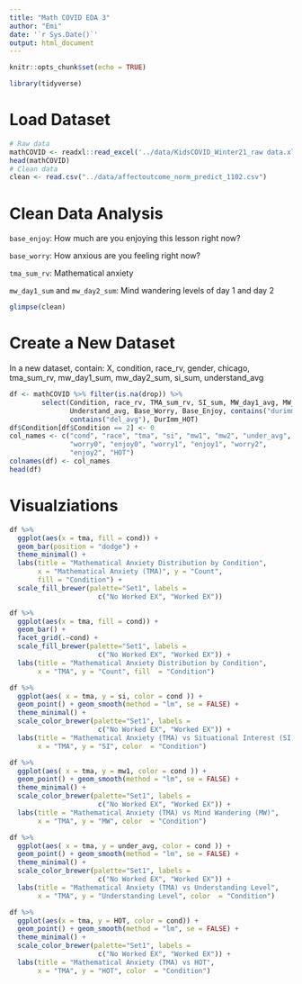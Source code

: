 ```yaml
---
title: "Math COVID EDA 3"
author: "Emi"
date: '`r Sys.Date()`'
output: html_document
---
```


```r
knitr::opts_chunk$set(echo = TRUE)
```

```r
library(tidyverse)
```

# Load Dataset

```r
# Raw data
mathCOVID <- readxl::read_excel('../data/KidsCOVID_Winter21_raw data.xlsx')
head(mathCOVID)
# Clean data
clean <- read.csv("../data/affectoutcome_norm_predict_1102.csv")
```

# Clean Data Analysis

`base_enjoy`: How much are you enjoying this lesson right now?

`base_worry`: How anxious are you feeling right now?

`tma_sum_rv`: Mathematical anxiety

`mw_day1_sum` and `mw_day2_sum`: Mind wandering levels of day 1 and day 2

```r
glimpse(clean)
```

# Create a New Dataset

In a new dataset, contain: X, condition, race_rv, gender, chicago, tma_sum_rv, mw_day1_sum, mw_day2_sum, si_sum, understand_avg

```r
df <- mathCOVID %>% filter(is.na(drop)) %>% 
        select(Condition, race_rv, TMA_sum_rv, SI_sum, MW_day1_avg, MW_day2_avg, 
               Understand_avg, Base_Worry, Base_Enjoy, contains("durimm_avg"),
               contains("del_avg"), DurImm_HOT) 
df$Condition[df$Condition == 2] <- 0
col_names <- c("cond", "race", "tma", "si", "mw1", "mw2", "under_avg", 
               "worry0", "enjoy0", "worry1", "enjoy1", "worry2",
               "enjoy2", "HOT")
colnames(df) <- col_names
head(df)
````

# Visualziations

```r
df %>% 
  ggplot(aes(x = tma, fill = cond)) + 
  geom_bar(position = "dodge") +
  theme_minimal() + 
  labs(title = "Mathematical Anxiety Distribution by Condition", 
       x = "Mathematical Anxiety (TMA)", y = "Count",
       fill = "Condition") +
  scale_fill_brewer(palette="Set1", labels = 
                      c("No Worked EX", "Worked EX"))

df %>% 
  ggplot(aes(x = tma, fill = cond)) + 
  geom_bar() + 
  facet_grid(.~cond) +
  scale_fill_brewer(palette="Set1", labels = 
                      c("No Worked EX", "Worked EX")) +
  labs(title = "Mathematical Anxiety Distribution by Condition",
       x = "TMA", y = "Count", fill  = "Condition")
```

```r
df %>% 
  ggplot(aes( x = tma, y = si, color = cond )) + 
  geom_point() + geom_smooth(method = "lm", se = FALSE) + 
  theme_minimal() + 
  scale_color_brewer(palette="Set1", labels = 
                      c("No Worked EX", "Worked EX")) +
  labs(title = "Mathematical Anxiety (TMA) vs Situational Interest (SI)",
       x = "TMA", y = "SI", color  = "Condition")
```

```r
df %>% 
  ggplot(aes( x = tma, y = mw1, color = cond )) + 
  geom_point() + geom_smooth(method = "lm", se = FALSE) + 
  theme_minimal() + 
  scale_color_brewer(palette="Set1", labels = 
                      c("No Worked EX", "Worked EX")) +
  labs(title = "Mathematical Anxiety (TMA) vs Mind Wandering (MW)",
       x = "TMA", y = "MW", color  = "Condition")
```

```r
df %>% 
  ggplot(aes( x = tma, y = under_avg, color = cond )) + 
  geom_point() + geom_smooth(method = "lm", se = FALSE) + 
  theme_minimal() + 
  scale_color_brewer(palette="Set1", labels = 
                      c("No Worked EX", "Worked EX")) +
  labs(title = "Mathematical Anxiety (TMA) vs Understanding Level",
       x = "TMA", y = "Understanding Level", color  = "Condition")
```


```r
df %>% 
  ggplot(aes(x = tma, y = HOT, color = cond)) + 
  geom_point() + geom_smooth(method = "lm", se = FALSE) + 
  theme_minimal() + 
  scale_color_brewer(palette="Set1", labels = 
                      c("No Worked EX", "Worked EX")) +
  labs(title = "Mathematical Anxiety (TMA) vs HOT",
       x = "TMA", y = "HOT", color  = "Condition")
```

